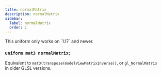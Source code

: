 ```yaml
---
title: normalMatrix
description: normalMatrix
sidebar:
  label: normalMatrix
  order: 1
---
```


<Aside type="danger">This uniform only works on `1.17` and newer.</Aside>

### `uniform mat3 normalMatrix;`

Equivalent to `mat3(transpose(modelViewMatrixInverse))`, or `gl_NormalMatrix` in older GLSL versions.